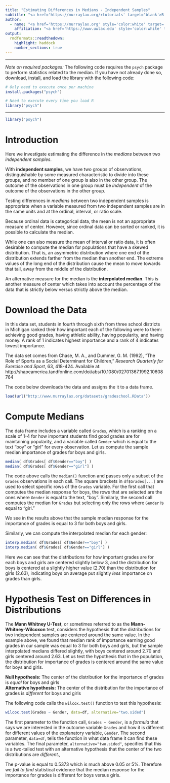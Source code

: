 ```yaml
---
title: "Estimating Differences in Medians - Independent Samples"
subtitle: "<a href='https://murraylax.org/rtutorials' target='blank'>R Tutorials for Applied Statistics</a>"
author: 
  - name: "<a href='https://murraylax.org' style='color:white' target='blank'>James M. Murray, Ph.D.</a>"
    affiliation: "<a href='https://www.uwlax.edu' style='color:white' target='blank'>University of Wisconsin - La Crosse</a><br/><a href='https://murraylax.org/rtutorials' style='color:white; font-weight: bold;' target='blank'>R Tutorials for Applied Statistics</a>"
output:
  rmdformats::readthedown:
    highlight: haddock
    number_sections: true
---
```


* * * * 

*Note on required packages:*  The following code requires the `psych` package to perform statistics related to the median. If you have not already done so, download, install, and load the library with the following code:

```r
# Only need to execute once per machine
install.packages("psych")

# Need to execute every time you load R
library("psych")
```

* * * * 

```r
library("psych")
```

# Introduction

Here we investigate estimating the difference in the *medians* between two *independent samples*.   

With **independent samples**, we have two groups of observations, distinguishable by some measured characteristic to divide into these groups, and no member of one group is also in the other group.  The outcome of the observations in one group must be *independent* of the outcome of the observations in the other group.  

Testing differences in *medians* between two independent samples is appropriate when a variable measured from two independent samples are in the same units and at the ordinal, interval, or ratio scale.

Because ordinal data is categorical data, the mean is not an appropriate measure of center.  However, since ordinal data can be sorted or ranked, it is possible to calculate the median.

While one can also measure the mean of interval or ratio data, it is often desirable to compute the median for populations that have a skewed distribution.  That is, an asymmetric distribution where one end of the distribution extends farther from the median than another end.  The extreme values of the long end of the distribution cause the mean to move towards that tail, away from the middle of the distribution.

An alternative measure for the median is the **interpolated median**.  This is another measure of center which takes into account the percentage of the data that is strictly below versus strictly above the median.  


# Download the Data 

In this data set, students in fourth through sixth from three school districts in Michigan ranked their how important each of the following were to them: achieving good grades, having athletic ability, having popularity, and having money.  A rank of 1 indicates highest importance and a rank of 4 indicates lowest importance.  

The data set comes from Chase, M. A., and Dummer, G. M. (1992), "The Role of Sports as a Social Determinant for Children," *Research Quarterly for Exercise and Sport*, 63, 418-424. Available at: http://shapeamerica.tandfonline.com/doi/abs/10.1080/02701367.1992.10608764

The code below downloads the data and assigns the it to a data frame.

```r
load(url("http://www.murraylax.org/datasets/gradeschool.RData"))
```

# Compute Medians 

The data frame includes a variable called `Grades`, which is a ranking on a scale of 1-4 for how important students find good grades are for maintaining popularity, and a variable called `Gender` which is equal to the text "boy" or "girl" for every observation.  Let us compute the sample median importance of grades for boys and girls.
```r

median( df$Grades[ df$Gender=="boy"] )
median( df$Grades[ df$Gender=="girl"] )
```

The code above calls the `median()` function and passes only a subset of the `Grades` observations in each call.  The square brackets in `df$Grades[...]` are used to select specific rows of the `Grades` variable.  For the first call that computes the median response for boys, the rows that are selected are the ones where `Gender` is equal to the text, "boy".  Similarly, the second call computes the median for `Grades` but selecting only the rows where `Gender` is equal to "girl."

We see in the results above that the sample median response for the importance of grades is equal to 3 for both boys and girls.

Similarly, we can compute the interpolated median for each gender:

```r
interp.median( df$Grades[ df$Gender=="boy"] )
interp.median( df$Grades[ df$Gender=="girl"] )
```

Here we can see that the distributions for how important grades are for each boys and girls are centered slightly below 3, and the distribution for boys is centered at a slightly higher value (2.70) than the distribution for girls (2.63), indicating boys on average put slightly *less* importance on grades than girls.

# Hypothesis Test on Differences in Distributions 

The **Mann Whitney U-Test**, or sometimes referred to as the **Mann-Whitney-Wilcoxon** test, considers the hypothesis that the distributions for two independent samples are centered around the same value.  In the example above, we found that median rank of importance earning good grades in our sample was equal to 3 for both boys and girls, but the sample interpolated medians differed slightly, with boys centered around 2.70 and girls centered around 2.63.  Let us test the hypothesis that in the population, the distribution for importance of grades is centered around the same value for boys and girls.

**Null hypothesis:** The center of the distribution for the importance of grades is *equal* for boys and girls   
**Alternative hypothesis:** The center of the distribution for the importance of grades is *different* for boys and girls  

The following code calls the `wilcox.test()` function to test this hypothesis:
```r
wilcox.test(Grades ~ Gender, data=df, alternative="two.sided")
```

The first parameter to the function call, `Grades ~ Gender`, is a *formula* that says we are interested in the outcome variable `Grades` and how it is different for different values of the explanatory variable, `Gender`. The second parameter, `data=df`, tells the function in what data frame it can find these variables. The final parameter, `alternative="two.sided"`, specifies that this is a two-tailed test with an alternative hypothesis that the center of the two distributions are *different*.,

The p-value is equal to 0.5373 which is much above 0.05 or 5\%. Therefore we *fail to find* statistical evidence that the median response for the importance for grades is different for boys versus girls.